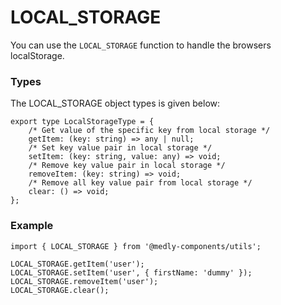 
<Meta title="Utils/Helpers/LOCAL_STORAGE" />

# LOCAL_STORAGE

You can use the `LOCAL_STORAGE` function to handle the browsers localStorage.

### Types

The LOCAL_STORAGE object types is given below:

```tsx
export type LocalStorageType = {
    /* Get value of the specific key from local storage */
    getItem: (key: string) => any | null;
    /* Set key value pair in local storage */
    setItem: (key: string, value: any) => void;
    /* Remove key value pair in local storage */
    removeItem: (key: string) => void;
    /* Remove all key value pair from local storage */
    clear: () => void;
};
```

### Example

```tsx
import { LOCAL_STORAGE } from '@medly-components/utils';

LOCAL_STORAGE.getItem('user');
LOCAL_STORAGE.setItem('user', { firstName: 'dummy' });
LOCAL_STORAGE.removeItem('user');
LOCAL_STORAGE.clear();
```
